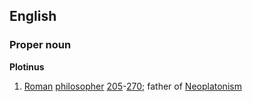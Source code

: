 ==English==
===Proper noun===
{{wikipedia}}
'''Plotinus'''
# [[Roman]] [[philosopher]] [[w:205|205]]-[[w:270|270]]; father of [[Neoplatonism]]